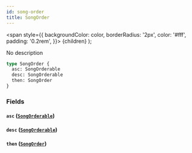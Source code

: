```yaml
---
id: song-order
title: SongOrder
---
```


<span
style={{
      backgroundColor: color,
      borderRadius: '2px',
      color: '#fff',
      padding: '0.2rem',
    }}>
{children}
</span>
);

No description

```graphql
type SongOrder {
  asc: SongOrderable
  desc: SongOrderable
  then: SongOrder
}
```

### Fields

#### `asc` ([`SongOrderable`](/docs/schema/enums/song-orderable))

#### `desc` ([`SongOrderable`](/docs/schema/enums/song-orderable))

#### `then` ([`SongOrder`](/docs/schema/inputs/song-order))
